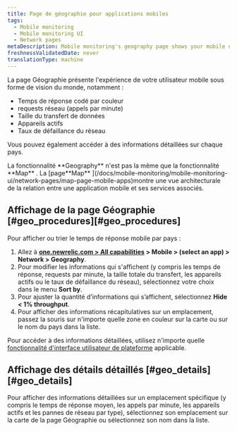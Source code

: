 ```yaml
---
title: Page de géographie pour applications mobiles
tags:
  - Mobile monitoring
  - Mobile monitoring UI
  - Network pages
metaDescription: Mobile monitoring's geography page shows your mobile users' experience as a world view with color-coded response times for HTTP requests.
freshnessValidatedDate: never
translationType: machine
---
```


La page Géographie présente l&apos;expérience de votre utilisateur mobile sous forme de vision du monde, notamment :

* Temps de réponse codé par couleur
* requests réseau (appels par minute)
* Taille du transfert de données
* Appareils actifs
* Taux de défaillance du réseau

Vous pouvez également accéder à des informations détaillées sur chaque pays.

<Callout variant="tip">
  La fonctionnalité <DNT>**Geography**</DNT> n&apos;est pas la même que la fonctionnalité <DNT>**Map**</DNT> . La [page<DNT>**Map**</DNT> ](/docs/mobile-monitoring/mobile-monitoring-ui/network-pages/map-page-mobile-apps)montre une vue architecturale de la relation entre une application mobile et ses services associés.
</Callout>

## Affichage de la page Géographie [#geo\_procedures][#geo_procedures]

Pour afficher ou trier le temps de réponse mobile par pays :

1. Allez à <DNT>**[one.newrelic.com &gt; All capabilities](https://one.newrelic.com/all-capabilities) &gt; Mobile &gt; (select an app) &gt; Network &gt; Geography**</DNT>.
2. Pour modifier les informations qui s&apos;affichent (y compris les temps de réponse, requests par minute, la taille totale du transfert, les appareils actifs ou le taux de défaillance du réseau), sélectionnez votre choix dans le menu <DNT>**Sort by**</DNT>.
3. Pour ajuster la quantité d’informations qui s’affichent, sélectionnez <DNT>**Hide &lt; 1% throughput**</DNT>.
4. Pour afficher des informations récapitulatives sur un emplacement, passez la souris sur n&apos;importe quelle zone en couleur sur la carte ou sur le nom du pays dans la liste.

Pour accéder à des informations détaillées, utilisez n&apos;importe quelle [fonctionnalité d&apos;interface utilisateur de plateforme](/docs/new-relic-solutions/new-relic-one/introduction-new-relic-platform) applicable.

## Affichage des détails détaillés [#geo\_details][#geo_details]

Pour afficher des informations détaillées sur un emplacement spécifique (y compris le temps de réponse moyen, les appels par minute, les appareils actifs et les pannes de réseau par type), sélectionnez son emplacement sur la carte de la page Géographie ou sélectionnez son nom dans la liste.